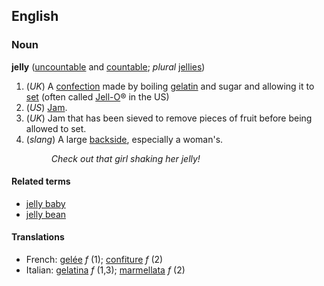 ==English==
===Noun===
'''jelly''' ([[uncountable]] and [[countable]]; ''plural'' [[jellies]])

#(''UK'') A [[confection]] made by boiling [[gelatin]] and sugar and allowing it to [[set]] (often called [[Jell-O]]&reg; in the US)
#(''US'') [[Jam]].
#(''UK'') Jam that has been sieved to remove pieces of fruit before being allowed to set.
#(''slang'') A large [[backside]], especially a woman's.
#:''Check out that girl shaking her jelly!''

====Related terms====
*[[jelly baby]]
*[[jelly bean]]

====Translations====
*French: [[gelée]] ''f'' (1); [[confiture]] ''f'' (2)
*Italian: [[gelatina]] ''f'' (1,3); [[marmellata]] ''f'' (2)